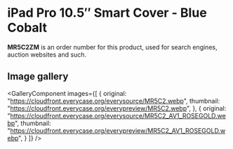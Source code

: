 
# iPad Pro 10.5″ Smart Cover - Blue Cobalt

<Callout type='info' emoji='👉🏻'>**MR5C2ZM** is an order number for this product, used for search engines, auction websites and such.</Callout>

## Image gallery

<GalleryComponent
    images={[
      {
        original: "https://cloudfront.everycase.org/everysource/MR5C2.webp",
        thumbnail: "https://cloudfront.everycase.org/everypreview/MR5C2.webp",
      },
      {
        original: "https://cloudfront.everycase.org/everysource/MR5C2_AV1_ROSEGOLD.webp",
        thumbnail: "https://cloudfront.everycase.org/everypreview/MR5C2_AV1_ROSEGOLD.webp",
      }
    ]}
  />
